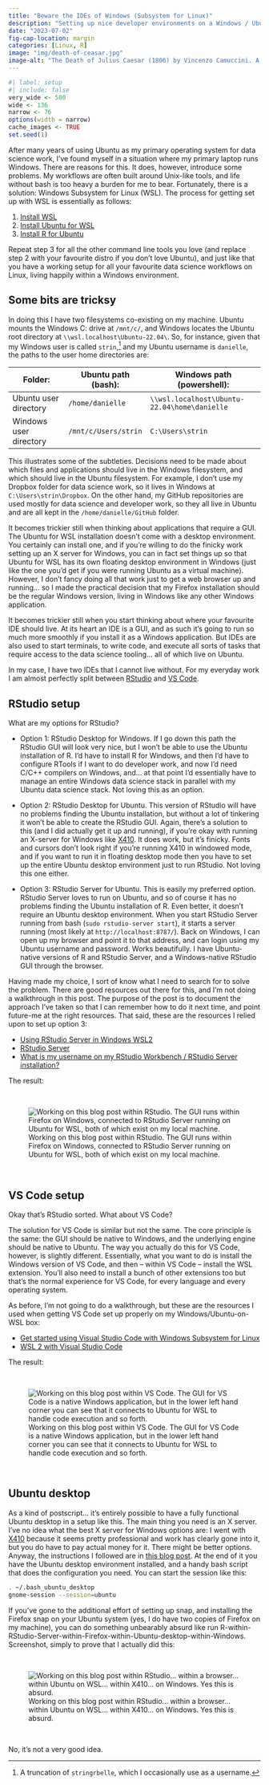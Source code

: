 ```yaml
---
title: "Beware the IDEs of Windows (Subsystem for Linux)"
description: "Setting up nice developer environments on a Windows / Ubuntu-for-WSL system with the help of RStudio Server and the VS Code WSL extension"
date: "2023-07-02"
fig-cap-location: margin
categories: [Linux, R]
image: "img/death-of-ceasar.jpg"
image-alt: "The Death of Julius Caesar (1806) by Vincenzo Camuccini. A painting depicting, yes, the assassination of Julius Caesar."
--- 
```


<!--------------- my typical setup ----------------->

```r
#| label: setup
#| include: false
very_wide <- 500
wide <- 136
narrow <- 76
options(width = narrow)
cache_images <- TRUE
set.seed(1)
```

<!--------------- post begins here ----------------->

After many years of using Ubuntu as my primary operating system for data science work, I've found myself in a situation where my primary laptop runs Windows. There are reasons for this. It does, however, introduce some problems. My workflows are often built around Unix-like tools, and life without bash is too heavy a burden for me to bear. Fortunately, there is a solution: Windows Subsystem for Linux (WSL). The process for getting set up with WSL is essentially as follows:

1. [Install WSL](https://learn.microsoft.com/en-us/windows/wsl/install)
2. [Install Ubuntu for WSL](https://ubuntu.com/wsl)
3. [Install R for Ubuntu](https://cloud.r-project.org/bin/linux/ubuntu/)

Repeat step 3 for all the other command line tools you love (and replace step 2 with your favourite distro if you don't love Ubuntu), and just like that you have a working setup for all your favourite data science workflows on Linux, living happily within a Windows environment.

## Some bits are tricksy

In doing this I have two filesystems co-existing on my machine. Ubuntu mounts the Windows C: drive at `/mnt/c/`, and Windows locates the Ubuntu root directory at `\\wsl.localhost\Ubuntu-22.04\`. So, for instance, given that my Windows user is called `strin`,^[A truncation of `stringrbelle`, which I occasionally use as a username.] and my Ubuntu username is `danielle`, the paths to the user home directories are:

:::{.column-body-outset}

| Folder:                | Ubuntu path (bash):     | Windows path (powershell):                   |
|------------------------|-------------------------|----------------------------------------------|
| Ubuntu user directory  | `/home/danielle`        | `\\wsl.localhost\Ubuntu-22.04\home\danielle` |
| Windows user directory | `/mnt/c/Users/strin`    | `C:\Users\strin`                             |

:::

This illustrates some of the subtleties. Decisions need to be made about which files and applications should live in the Windows filesystem, and which should live in the Ubuntu filesystem. For example, I don't use my Dropbox folder for data science work, so it lives in Windows at `C:\Users\strin\Dropbox`. On the other hand, my GitHub repositories are used mostly for data science and developer work, so they all live in Ubuntu and are all kept in the `/home/danielle/GitHub` folder.

It becomes trickier still when thinking about applications that require a GUI. The Ubuntu for WSL installation doesn't come with a desktop environment. You certainly can install one, and if you're willing to do the finicky work setting up an X server for Windows, you can in fact set things up so that Ubuntu for WSL has its own floating desktop environment in Windows (just like the one you'd get if you were running Ubuntu as a virtual machine). However, I don't fancy doing all that work just to get a web browser up and running... so I made the practical decision that my Firefox installation should be the regular Windows version, living in Windows like any other Windows application. 

It becomes trickier still when you start thinking about where your favourite IDE should live. At its heart an IDE is a GUI, and as such it's going to run so much more smoothly if you install it as a Windows application. But IDEs are also used to start terminals, to write code, and execute all sorts of tasks that require access to the data science tooling... all of which live on Ubuntu.

In my case, I have two IDEs that I cannot live without. For my everyday work I am almost perfectly split between [RStudio](https://posit.co/products/open-source/rstudio/) and [VS Code](https://code.visualstudio.com/). 

## RStudio setup

What are my options for RStudio?

- Option 1: RStudio Desktop for Windows. If I go down this path the RStudio GUI will look very nice, but I won't be able to use the Ubuntu installation of R. I'd have to install R for Windows, and then I'd have to configure RTools if I want to do developer work, and now I'd need C/C++ compilers on Windows, and... at that point I'd essentially have to manage an entire Windows data science stack in parallel with my Ubuntu data science stack. Not loving this as an option.

- Option 2: RStudio Desktop for Ubuntu. This version of RStudio will have no problems finding the Ubuntu installation, but without a lot of tinkering it won't be able to create the RStudio GUI. Again, there's a solution to this (and I did actually get it up and running), if you're okay with running an X-server for Windows like [X410](https://x410.dev/). It does work, but it's finicky. Fonts and cursors don't look right if you're running X410 in windowed mode, and if you want to run it in floating desktop mode then you have to set up the entire Ubuntu desktop environment just to run RStudio. Not loving this one either. 

- Option 3: RStudio Server for Ubuntu. This is easily my preferred option. RStudio Server loves to run on Ubuntu, and so of course it has no problems finding the Ubuntu installation of R. Even better, it doesn't require an Ubuntu desktop environment. When you start RStudio Server running from bash (`sudo rstudio-server start`), it starts a server running (most likely at `http://localhost:8787/`). Back on Windows, I can open up my browser and point it to that address, and can login using my Ubuntu username and password. Works beautifully. I have Ubuntu-native versions of R and RStudio Server, and a Windows-native RStudio GUI through the browser.

Having made my choice, I sort of know what I need to search for to solve the problem. There are good resources out there for this, and I'm not doing a walkthrough in this post. The purpose of the post is to document the approach I've taken so that I can remember how to do it next time, and point future-me at the right resources. That said, these are the resources I relied upon to set up option 3:

- [Using RStudio Server in Windows WSL2](https://support.posit.co/hc/en-us/articles/360049776974-Using-RStudio-Server-in-Windows-WSL2)
- [RStudio Server](https://posit.co/download/rstudio-server/)
- [What is my username on my RStudio Workbench / RStudio Server installation?](https://support.posit.co/hc/en-us/articles/221303588-What-is-my-username-on-my-RStudio-Workbench-RStudio-Server-installation-)

The result:

<br>

![Working on this blog post within RStudio. The GUI runs within Firefox on Windows, connected to RStudio Server running on Ubuntu for WSL, both of which exist on my local machine.](img/rstudio.png){fig-alt="RStudio interface rendered within a browser window. Within the RStudio interface you can see that I'm working on this blog post."}

<br>

## VS Code setup

Okay that's RStudio sorted. What about VS Code?

The solution for VS Code is similar but not the same. The core principle is the same: the GUI should be native to Windows, and the underlying engine should be native to Ubuntu. The way you actually do this for VS Code, however, is slightly different. Essentially, what you want to do is install the Windows version of VS Code, and then -- within VS Code -- install the WSL extension. You'll also need to install a bunch of other extensions too but that's the normal experience for VS Code, for every language and every operating system.

As before, I'm not going to do a walkthrough, but these are the resources I used when getting VS Code set up properly on my Windows/Ubuntu-on-WSL box:

- [Get started using Visual Studio Code with Windows Subsystem for Linux](https://learn.microsoft.com/en-us/windows/wsl/tutorials/wsl-vscode)
- [WSL 2 with Visual Studio Code](https://code.visualstudio.com/blogs/2019/09/03/wsl2)

The result:

<br>

![Working on this blog post within VS Code. The GUI for VS Code is a native Windows application, but in the lower left hand corner you can see that it connects to Ubuntu for WSL to handle code execution and so forth.](img/vscode.png){fig-alt="VS Code application running natively on Windows, connected to Ubuntu for WSL. The left sidebar displays the file tree for the project, there's an R console open beneath, and a quarto document open in the main panel."}

<br>

## Ubuntu desktop

As a kind of postscript... it's entirely possible to have a fully functional Ubuntu desktop in a setup like this. The main thing you need is an X server. I've no idea what the best X server for Windows options are: I went with [X410](https://x410.dev/) because it seems pretty professional and work has clearly gone into it, but you do have to pay actual money for it. There might be better options. Anyway, the instructions I followed are in [this blog post](https://x410.dev/cookbook/wsl/enable-systemd-in-wsl2-and-have-the-best-ubuntu-gui-desktop-experience/). At the end of it you have the Ubuntu desktop environment installed, and a handy bash script that does the configuration you need. You can start the session like this:

``` bash
. ~/.bash_ubuntu_desktop
gnome-session --session=ubuntu
```

If you've gone to the additional effort of setting up snap, and installing the Firefox snap on your Ubuntu system (yes, I do have two copies of Firefox on my machine), you can do something unbearably absurd like run R-within-RStudio-Server-within-Firefox-within-Ubuntu-desktop-within-Windows. Screenshot, simply to prove that I actually did this:

<br>

![Working on this blog post within RStudio... within a browser... within Ubuntu on WSL... within X410... on Windows. Yes this is absurd.](img/ubuntu.png){fig-alt="RStudio running in a browser. The browser window is within an Ubuntu desktop. The Ubuntu desktop floats above the Windows taskbar."}

<br>

No, it's not a very good idea.

